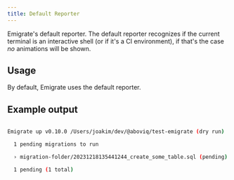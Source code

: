 ```yaml
---
title: Default Reporter
---
```


Emigrate's default reporter. The default reporter recognizes if the current terminal is an interactive shell (or if it's a CI environment), if that's the case _no_ animations will be shown.

## Usage

By default, Emigrate uses the default reporter.

## Example output

```bash

Emigrate up v0.10.0 /Users/joakim/dev/@aboviq/test-emigrate (dry run)

  1 pending migrations to run

  › migration-folder/20231218135441244_create_some_table.sql (pending)

  1 pending (1 total)

```
